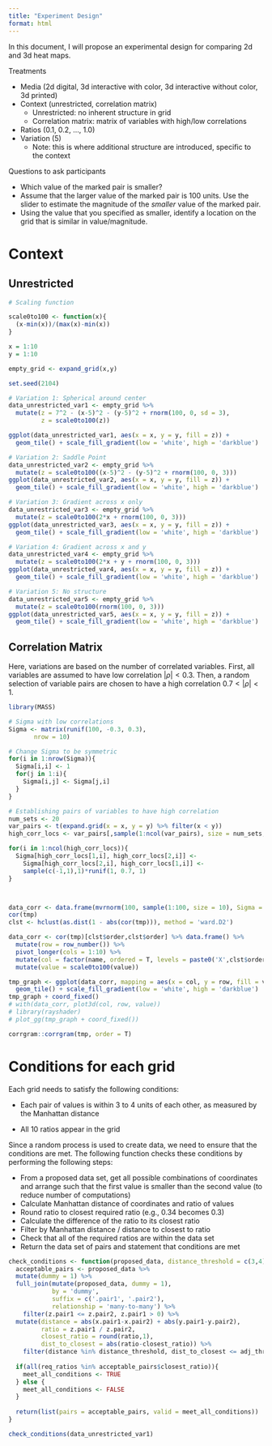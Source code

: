 ```yaml
---
title: "Experiment Design"
format: html
---
```


In this document, I will propose an experimental design for comparing 2d and 3d heat maps. 

Treatments

- Media (2d digital, 3d interactive with color, 3d interactive without color, 3d printed)
- Context (unrestricted, correlation matrix)
    - Unrestricted: no inherent structure in grid
    - Correlation matrix: matrix of variables with high/low correlations
- Ratios (0.1, 0.2, ..., 1.0)
- Variation (5) 
    - Note: this is where additional structure are introduced, specific to the context



Questions to ask participants

- Which value of the marked pair is smaller?
- Assume that the larger value of the marked pair is 100 units. Use the slider to estimate the magnitude of the *smaller* value of the marked pair.
- Using the value that you specified as smaller, identify a location on the grid that is similar in value/magnitude.


# Context

## Unrestricted

```r
# Scaling function

scale0to100 <- function(x){
  (x-min(x))/(max(x)-min(x))
}

x = 1:10
y = 1:10

empty_grid <- expand_grid(x,y)

set.seed(2104)

# Variation 1: Spherical around center
data_unrestricted_var1 <- empty_grid %>% 
  mutate(z = 7^2 - (x-5)^2 - (y-5)^2 + rnorm(100, 0, sd = 3),
         z = scale0to100(z))

ggplot(data_unrestricted_var1, aes(x = x, y = y, fill = z)) + 
  geom_tile() + scale_fill_gradient(low = 'white', high = 'darkblue')

# Variation 2: Saddle Point
data_unrestricted_var2 <- empty_grid %>% 
  mutate(z = scale0to100((x-5)^2 - (y-5)^2 + rnorm(100, 0, 3)))
ggplot(data_unrestricted_var2, aes(x = x, y = y, fill = z)) + 
  geom_tile() + scale_fill_gradient(low = 'white', high = 'darkblue')

# Variation 3: Gradient across x only
data_unrestricted_var3 <- empty_grid %>% 
  mutate(z = scale0to100(2*x + rnorm(100, 0, 3)))
ggplot(data_unrestricted_var3, aes(x = x, y = y, fill = z)) + 
  geom_tile() + scale_fill_gradient(low = 'white', high = 'darkblue')

# Variation 4: Gradient across x and y
data_unrestricted_var4 <- empty_grid %>% 
  mutate(z = scale0to100(2*x + y + rnorm(100, 0, 3)))
ggplot(data_unrestricted_var4, aes(x = x, y = y, fill = z)) + 
  geom_tile() + scale_fill_gradient(low = 'white', high = 'darkblue')

# Variation 5: No structure
data_unrestricted_var5 <- empty_grid %>% 
  mutate(z = scale0to100(rnorm(100, 0, 3)))
ggplot(data_unrestricted_var5, aes(x = x, y = y, fill = z)) + 
  geom_tile() + scale_fill_gradient(low = 'white', high = 'darkblue')

```


## Correlation Matrix

Here, variations are based on the number of correlated variables. First, all variables are assumed to have low correlation $|\rho|<0.3$. Then, a random selection of variable pairs are chosen to have a high correlation $0.7<|\rho|<1$. 

```r
library(MASS)

# Sigma with low correlations
Sigma <- matrix(runif(100, -0.3, 0.3),
       nrow = 10)

# Change Sigma to be symmetric
for(i in 1:nrow(Sigma)){
  Sigma[i,i] <- 1
  for(j in 1:i){
    Sigma[i,j] <- Sigma[j,i]
  }
}

# Establishing pairs of variables to have high correlation
num_sets <- 20
var_pairs <- t(expand.grid(x = x, y = y) %>% filter(x < y))
high_corr_locs <- var_pairs[,sample(1:ncol(var_pairs), size = num_sets, replace = F)]

for(i in 1:ncol(high_corr_locs)){
  Sigma[high_corr_locs[1,i], high_corr_locs[2,i]] <- 
    Sigma[high_corr_locs[2,i], high_corr_locs[1,i]] <- 
    sample(c(-1,1),1)*runif(1, 0.7, 1)
}



data_corr <- data.frame(mvrnorm(100, sample(1:100, size = 10), Sigma = 10*Sigma, tol = 1))
cor(tmp)
clst <- hclust(as.dist(1 - abs(cor(tmp))), method = 'ward.D2')

data_corr <- cor(tmp)[clst$order,clst$order] %>% data.frame() %>% 
  mutate(row = row_number()) %>% 
  pivot_longer(cols = 1:10) %>%
  mutate(col = factor(name, ordered = T, levels = paste0('X',clst$order))) %>%
  mutate(value = scale0to100(value))

tmp_graph <- ggplot(data_corr, mapping = aes(x = col, y = row, fill = value)) + 
  geom_tile() + scale_fill_gradient(low = 'white', high = 'darkblue')
tmp_graph + coord_fixed()
# with(data_corr, plot3d(col, row, value))
# library(rayshader)
# plot_gg(tmp_graph + coord_fixed())

corrgram::corrgram(tmp, order = T)


```



# Conditions for each grid

Each grid needs to satisfy the following conditions:

- Each pair of values is within 3 to 4 units of each other, as measured by the Manhattan distance

- All 10 ratios appear in the grid

Since a random process is used to create data, we need to ensure that the conditions are met. 
The following function checks these conditions by performing the following steps:

- From a proposed data set, get all possible combinations of coordinates and arrange such that the first value is smaller than the second value (to reduce number of computations)
- Calculate Manhattan distance of coordinates and ratio of values
- Round ratio to closest required ratio (e.g., 0.34 becomes 0.3)
- Calculate the difference of the ratio to its closest ratio
- Filter by Manhattan distance / distance to closest to ratio 
- Check that all of the required ratios are within the data set
- Return the data set of pairs and statement that conditions are met

```r

check_conditions <- function(proposed_data, distance_threshold = c(3,4), req_ratios = (1:10)/10, adj_threshold = 0.02){
  acceptable_pairs <- proposed_data %>% 
  mutate(dummy = 1) %>% 
  full_join(mutate(proposed_data, dummy = 1),
            by = 'dummy',
            suffix = c('.pair1', '.pair2'),
            relationship = 'many-to-many') %>% 
    filter(z.pair1 <= z.pair2, z.pair1 > 0) %>% 
  mutate(distance = abs(x.pair1-x.pair2) + abs(y.pair1-y.pair2),
         ratio = z.pair1 / z.pair2,
         closest_ratio = round(ratio,1),
         dist_to_closest = abs(ratio-closest_ratio)) %>% 
    filter(distance %in% distance_threshold, dist_to_closest <= adj_threshold)
  
  if(all(req_ratios %in% acceptable_pairs$closest_ratio)){
    meet_all_conditions <- TRUE
  } else {
    meet_all_conditions <- FALSE
  }
  
  return(list(pairs = acceptable_pairs, valid = meet_all_conditions))
}

check_conditions(data_unrestricted_var1)

```


<!-- # ```{r} -->
<!-- # df <- read.csv('/Users/tylerwiederich/Downloads/Beach_Water_Quality_-_Automated_Sensors_20240717.csv') -->
<!-- # dplyr::select(df, Water.Temperature:Battery.Life) %>%  -->
<!-- #   cor(use = 'complete.obs') %>%  -->
<!-- #   heatmap() -->
<!-- # ``` -->

